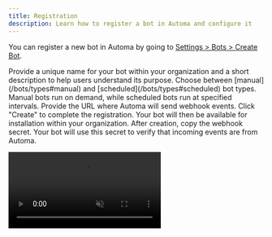 ```yaml
---
title: Registration
description: Learn how to register a bot in Automa and configure it
---
```


You can register a new bot in Automa by going to [Settings > Bots > Create Bot](https://console.automa.app/$/settings/bots/new).

<Steps>
  <Step title="Choose a name and description">
    Provide a unique name for your bot within your organization and a short
    description to help users understand its purpose.
  </Step>
  <Step title="Select a trigger type">
    Choose between [manual](/bots/types#manual) and
    [scheduled](/bots/types#scheduled) bot types. Manual bots run on demand,
    while scheduled bots run at specified intervals.
  </Step>
  <Step title="Enter the webhook URL">
    Provide the URL where Automa will send webhook events.
  </Step>
  <Step title="Create the bot">
    Click "Create" to complete the registration. Your bot will then be available
    for installation within your organization.
  </Step>
  <Step title="Save the webhook secret">
    After creation, copy the webhook secret. Your bot will use this secret to
    verify that incoming events are from Automa.
  </Step>
</Steps>

<video
  autoPlay
  muted
  loop
  playsInline
  className="mx-auto w-3/4 rounded-xl"
  src="/videos/bot-register.mp4"
/>
